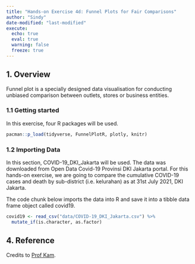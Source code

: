 ```yaml
---
title: "Hands-on Exercise 4d: Funnel Plots for Fair Comparisons"
author: "Sindy"
date-modified: "last-modified"
execute:
  echo: true
  eval: true
  warning: false
  freeze: true
---
```


## 1. Overview

Funnel plot is a specially designed data visualisation for conducting unbiased comparison between outlets, stores or business entities.

### 1.1 Getting started

In this exercise, four R packages will be used.
```r
pacman::p_load(tidyverse, FunnelPlotR, plotly, knitr)
```

### 1.2 Importing Data

In this section, COVID-19_DKI_Jakarta will be used. The data was downloaded from Open Data Covid-19 Provinsi DKI Jakarta portal. For this hands-on exercise, we are going to compare the cumulative COVID-19 cases and death by sub-district (i.e. kelurahan) as at 31st July 2021, DKI Jakarta.

The code chunk below imports the data into R and save it into a tibble data frame object called covid19.

```r
covid19 <- read_csv("data/COVID-19_DKI_Jakarta.csv") %>%
  mutate_if(is.character, as.factor)
```





## 4. Reference

Credits to [Prof Kam](https://r4va.netlify.app/chap12).
